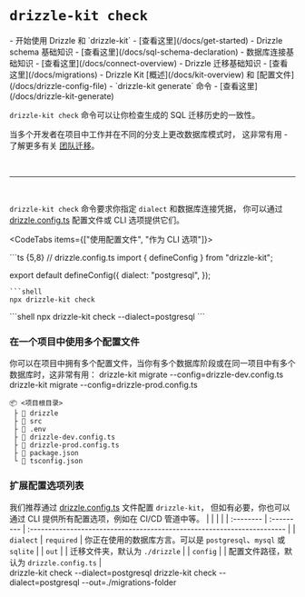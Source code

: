 

# `drizzle-kit check`

<Prerequisites>
- 开始使用 Drizzle 和 `drizzle-kit` - [查看这里](/docs/get-started)
- Drizzle schema 基础知识 - [查看这里](/docs/sql-schema-declaration)
- 数据库连接基础知识 - [查看这里](/docs/connect-overview)
- Drizzle 迁移基础知识 - [查看这里](/docs/migrations)
- Drizzle Kit [概述](/docs/kit-overview) 和 [配置文件](/docs/drizzle-config-file)
- `drizzle-kit generate` 命令 - [查看这里](/docs/drizzle-kit-generate)
</Prerequisites>

`drizzle-kit check` 命令可以让你检查生成的 SQL 迁移历史的一致性。

当多个开发者在项目中工作并在不同的分支上更改数据库模式时，
这非常有用 - 了解更多有关 [团队迁移](/docs/kit-migrations-for-teams)。

<br/>
<hr/>
<br/>

`drizzle-kit check` 命令要求你指定 `dialect` 和数据库连接凭据，
你可以通过 [drizzle.config.ts](/docs/drizzle-config-file) 配置文件或 CLI 选项提供它们。

<CodeTabs items={["使用配置文件", "作为 CLI 选项"]}>
<Section>
```ts {5,8}
// drizzle.config.ts
import { defineConfig } from "drizzle-kit";

export default defineConfig({
  dialect: "postgresql",
});
```
```shell
npx drizzle-kit check
```
</Section>
```shell
npx drizzle-kit check --dialect=postgresql
```
</CodeTabs>

### 在一个项目中使用多个配置文件
你可以在项目中拥有多个配置文件，当你有多个数据库阶段或在同一项目中有多个数据库时，这非常有用：
<Npx>
  drizzle-kit migrate --config=drizzle-dev.config.ts
  drizzle-kit migrate --config=drizzle-prod.config.ts
</Npx>
```plaintext {5-6}
📦 <项目根目录>
 ├ 📂 drizzle
 ├ 📂 src
 ├ 📜 .env
 ├ 📜 drizzle-dev.config.ts
 ├ 📜 drizzle-prod.config.ts
 ├ 📜 package.json
 └ 📜 tsconfig.json
```

### 扩展配置选项列表
我们推荐通过 [drizzle.config.ts](/docs/drizzle-config-file) 文件配置 `drizzle-kit`，
但如有必要，你也可以通过 CLI 提供所有配置选项，例如在 CI/CD 管道中等。
<rem025/>
|           |            |                                                                         |
| :-------- | :--------- | :---------------------------------------------------------------------- |
| `dialect` | `required` | 你正在使用的数据库方言。可以是 `postgresql`、`mysql` 或 `sqlite` |
| `out`     |            | 迁移文件夹，默认为 `./drizzle`                                       |
| `config`  |            | 配置文件路径，默认为 `drizzle.config.ts`                             |
<br/>
<Npx>
drizzle-kit check --dialect=postgresql
drizzle-kit check --dialect=postgresql --out=./migrations-folder
</Npx>